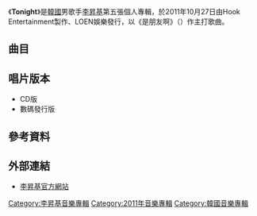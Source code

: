 {{Infobox Album
| Name        = Tonight
| Type        = 專輯
| Artist      = [[李昇基|李昇基]]
| Cover       = Lee Seung Gi Tonight.jpg
| Genre       = [[韓國流行音樂|韓國流行音樂]]
|  Released   = {{KOR}} 2011年10月27日
|  Recorded    = 2011年
|  Label      = {{KOR}} [[Hook_Entertainment|Hook Entertainment]]製作<br>[[LOEN娛樂|LOEN娛樂]]發行
|  Producer   = [[方時赫|方時赫]]（{{lang|ko|방시혁}}）
|  Length     = 37:10
|  Reviews    = *Mnet – {{Rating|9.8|10}}9.8 [http://mnet.interest.me/album/234648 link]
|  Last album = [[Shadow_(李昇基專輯)|Shadow]]<br />（2009年）
|  This album = '''Tonight'''<br />（2011年）
|  Next album = [[森林_(EP)|森林]]<br />（2012年）
}}

《'''Tonight'''》是[[韓國|韓國]]男歌手[[李昇基|李昇基]]第五張個人專輯，於2011年10月27日由Hook Entertainment製作、LOEN娛樂發行，以《是朋友啊》（{{lang-ko|《친구잖아》}}）作主打歌曲。

==曲目==
{{Tracklist
| total_length = 37:10
| font_size = 80%

| all_producer = [[房時爀|房時爀]]（{{lang|ko|방시혁}}）

| title1 = 是朋友啊
| note1 = {{lang|ko|친구잖아}}
| longnote1 = 第一主打
| music1 = 房時爀
| lyrics1 = 房時爀
| arranger1 = [[Wonderkid|Wonderkid]]（{{lang|ko|원더키드}}）
| length1 = 3:22

| title2 = Tonight
| note2 = 
| longnote2 = 
| music2 = 房時爀
| lyrics2 = 房時爀
| arranger2 = [[Miss_Kay|Miss Kay]]
| length2 = 3:31

| title3 = 無論何處
| note3 = {{lang|ko|어디라도}}
| longnote3 = 
| music3 = Ra.D（[[李度賢|李度賢]]（{{lang|ko|이두현}}））<br>[[朴尙賢|朴尙賢]]（{{lang|ko|박상현}}）
| lyrics3 = Ra.D
| arranger3 = Ra.D
| length3 = 4:26
 
| title4 = 戀愛時代
| note4 = {{lang|ko|연애시대}}）（Feat. Ra.D
| longnote4 = [[韓孝周|韓孝周]]（{{lang|ko|한효주}}）獨白<ref>在數碼發行版寫明。</ref>
| music4 = [[李昇基|李昇基]]<br>Ra.D
| lyrics4 = 李昇基<br>Ra.D
| arranger4 = [[高憲碩|高憲碩]]（{{lang|ko|고형석}}）<br>Ra.D
| length4 = 4:29

| title5 = 使你微笑的歌
| note5 = {{lang|ko|널 웃게할 노래}}）（feat.[[防彈少年團|防彈少年團]]（{{lang|ko|방탄소년단}}）、{{link-ko|夏琳 (韓國歌手)|하림 (가수)|夏琳}}（{{lang|ko|하림}}）
| longnote5 = 
| music5 = 房時爀<br>[[Pdogg|Pdogg]]
| lyrics5 = Pdogg
| arranger5 = Pdogg
| length5 = 3:09

| title6 = 就是你
| note6 = {{lang|ko|그냥 너야}}
| longnote6 = 
| music6 = [[裴永根|裴永根]]（{{lang|ko|배영근}}）
| lyrics6 = 李昇基<br>裴永根
| arranger6 = [[Eco_bridge|Eco bridge]]
| length6 = 3:05

| title7 = 我是壞男人
| note7 = {{lang|ko|나는 나쁜 남자다}}
| longnote7 = 
| music7 = [[Honeydew'O|Honeydew'O]]（{{link-ko|安政燁|정엽 (가수)}}（{{lang|ko|안정엽}}）<br>Eco Bridge）
| lyrics7 = Honeydew'O
| arranger7 = Honeydew'O
| length7 = 3:37

| title8 = Slave
| note8 = feat. Pdogg
| longnote8 = 
| music8 = 房時爀<br>Pdogg
| lyrics8 = Pdogg
| arranger8 = Pdogg
| length8 = 3:35

| title9 = 是朋友啊
| note9 = Rock ver.（{{lang|ko|친구잖아（Rock ver.）}}
| longnote9 = 
| music9 = 房時爀
| lyrics9 = 房時爀
| arranger9 = Wonderkid
| length9 = 3:41

| title10 = 無論何處
| note10 = Ra.D mix ver.）（{{lang|ko|어디라도（Ra.D mix ver.）}}
| longnote10 = 
| music10 = Ra.D<br>朴尙賢
| lyrics10 = Ra.D 
| arranger10 = Ra.D
| length10 = 4:08

}}

==唱片版本==
*CD版
*數碼發行版

== 參考資料 ==
<references/>

== 外部連結 ==
* [https://web.archive.org/web/20190916193656/http://leeseunggi.com/ 李昇基官方網站]

[[Category:李昇基音樂專輯|Category:李昇基音樂專輯]]
[[Category:2011年音樂專輯|Category:2011年音樂專輯]]
[[Category:韓國音樂專輯|Category:韓國音樂專輯]]